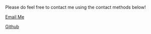 
Please do feel free to contact me using the contact methods below!

<a href="mailto:kk16m@my.fsu.edu">Email Me</a> 

<a href="https://github.com/Kanchanah">Github</a> 
